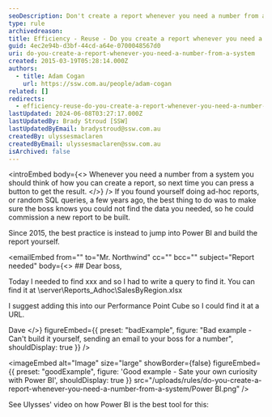 ```yaml
---
seoDescription: Don't create a report whenever you need a number from a system. Instead, use Power BI to build a reusable report and satisfy your own curiosity.
type: rule
archivedreason:
title: Efficiency - Reuse - Do you create a report whenever you need a number from a system?
guid: 4ec2e94b-d3bf-44cd-a64e-0700048567d0
uri: do-you-create-a-report-whenever-you-need-a-number-from-a-system
created: 2015-03-19T05:28:14.000Z
authors:
  - title: Adam Cogan
    url: https://ssw.com.au/people/adam-cogan
related: []
redirects:
  - efficiency-reuse-do-you-create-a-report-whenever-you-need-a-number-from-a-system
lastUpdated: 2024-06-08T03:27:17.000Z
lastUpdatedBy: Brady Stroud [SSW]
lastUpdatedByEmail: bradystroud@ssw.com.au
createdBy: ulyssesmaclaren
createdByEmail: ulyssesmaclaren@ssw.com.au
isArchived: false
---
```


<introEmbed
  body={<>
Whenever you need a number from a system you should think of how you can create a report, so next time you can press a button to get the result.
  </>}
/>
If you found yourself doing ad-hoc reports, or random SQL queries, a few years ago, the best thing to do was to make sure the boss knows you could not find the data you needed, so he could commission a new report to be built.

Since 2015, the best practice is instead to jump into Power BI and build the report yourself.

<emailEmbed
  from=""
  to="Mr. Northwind"
  cc=""
  bcc=""
  subject="Report needed"
  body={<>
    ## Dear boss,

Today I needed to find xxx and so I had to write a query to find it. You can find it at \\server\Reports_Adhoc\SalesByRegion.xlsx

I suggest adding this into our Performance Point Cube so I could find it at a URL.

Dave
  </>}
  figureEmbed={{
    preset: "badExample",
    figure: "Bad example - Can't build it yourself, sending an email to your boss for a number",
    shouldDisplay: true
  }}
/>

<imageEmbed
  alt="Image"
  size="large"
  showBorder={false}
  figureEmbed={{
    preset: "goodExample",
    figure: 'Good example - Sate your own curiosity with Power BI',
    shouldDisplay: true
  }}
  src="/uploads/rules/do-you-create-a-report-whenever-you-need-a-number-from-a-system/Power BI.png"
/>

See Ulysses' video on how Power BI is the best tool for this:

<youtubeEmbed url="https://www.youtube.com/watch?v=Y4tvF0DWEec" description="Video: Power BI - Decisions based on facts: A Real World Look at Power BI (1 h 6 m)" />
